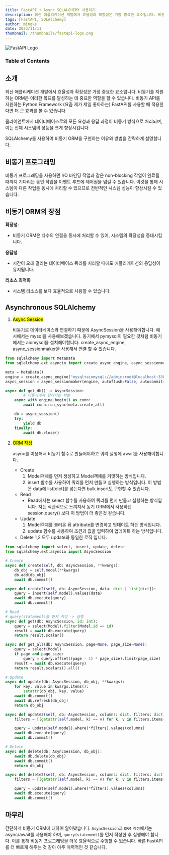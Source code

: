 ```yaml
---
title: FastAPI + Async SQLALCHEMY 사용하기
description: 최신 애플리케이션 개발에서 효율성과 확장성은 가장 중요한 요소입니다. 비동기를 지원하는 ORM은 이러한 목표를 달성하는 데 중요한 역할을 할 수 있습니다. 비동기 API를 지원하는 Python Framework(요즘 제가 제일 좋아하는)FastAPI를 사용할 때 적용한다면 더 큰 효과를 볼 수 있습니다.
tags: [FastAPI, SQLAlchemy]
author: mingke
date: 2023/11/11
thumbnail: /thumbnails/fastapi-logo.png
---
```


<Image src="/thumbnails/fastapi-logo.png" alt="FastAPI Logo" />

### Table of Contents

## 소개

최신 애플리케이션 개발에서 효율성과 확장성은 가장 중요한 요소입니다. 비동기를 지원하는 ORM은 이러한 목표를 달성하는 데 중요한 역할을 할 수 있습니다. 비동기 API를 지원하는 Python Framework (요즘 제가 제일 좋아하는) FastAPI를 사용할 때 적용한다면 더 큰 효과를 볼 수 있습니다.

클라이언트에서 데이터베이스로의 모든 요청과 응답 과정이 비동기 방식으로 처리되며, 이는 전체 시스템의 성능을 크게 향상시킵니다.

SQLAlchemy를 사용하여 비동기 ORM을 구현하는 이유와 방법을 간략하게 설명합니다.

## 비동기 프로그래밍

비동기 프로그래밍을 사용하면 I/O 바인딩 작업과 같은 non-blocking 작업이 완료될 때까지 기다리는 동안 작업을 이벤트 루프에 제어권을 넘길 수 있습니다. 이것을 통해 시스템이 다른 작업을 동시에 처리할 수 있으므로 전반적인 시스템 성능이 향상시킬 수 있습니다.

## 비동기 ORM의 장점

**확장성**:

- 비동기 ORM은 다수의 연결을 동시에 처리할 수 있어, 시스템의 확장성을 증대시킵니다.

**응답성**

- 시간이 오래 걸리는 데이터베이스 쿼리를 처리할 때에도 애플리케이션의 응답성이 유지됩니다.

**리소스 최적화**

- 시스템 리소스를 보다 효율적으로 사용할 수 있습니다.

## Asynchronous SQLAlchemy

1. <mark>Async Session</mark>

   비동기로 데이터베이스와 연결하기 때문에 AsyncSession을 사용해야합니다.
   예시에서는 mysql을 사용해보겠습니다. 동기에서 pymysql이 필요한 것처럼 비동기에서는 aiomysql을 설치해야합니다.
   create_async_engine, async_sessionmaker을 사용해서 연결 할 수 있습니다.

```python
from sqlalchemy import MetaData
from sqlalchemy.ext.asyncio import create_async_engine, async_sessionmaker, AsyncSession

meta = MetaData()
engine = create_async_engine("mysql+aiomysql://admin:root@localhost:3306/admin")
async_session = async_sessionmaker(engine, autoflush=False, autocommit=False)

async def get_db() -> AsyncSession:
		# 비동기에서 달라지는 부분
    async with engine.begin() as conn:
        await conn.run_sync(meta.create_all)

    db = async_session()
    try:
        yield db
    finally:
        await db.close()
```

2. <mark>ORM 작성</mark>

   async를 이용해서 비동기 함수로 만들어야하고 쿼리 실행에 await를 사용해야합니다.

   - Create
     1. Model객체를 먼저 생성하고 Model객체를 커밋하는 방식입니다.
     2. insert 함수를 사용하여 쿼리를 먼저 만들고 실행하는 방식입니다. 이 방법은 data에 list[dict]를 넣는다면 bulk insert도 구현할 수 있습니다.
   - Read
     - Read에서는 select 함수를 사용하여 쿼리를 먼저 만들고 실행하는 방식입니다. 저는 직관적으로 느껴져서 동기 ORM에서 사용하던 session.query() 보다 이 방법이 더 좋은것 같습니다.
   - Update
     1. Model객체를 불러온 뒤 attribute를 변경하고 업데이트 하는 방식입니다.
     2. update 함수를 사용하여 조건과 값을 입력하여 업데이트 하는 방식입니다.
   - Delete
     1,2 모두 update와 동일한 로직 입니다.

```python
from sqlalchemy import select, insert, update, delete
from sqlalchemy.ext.asyncio import AsyncSession

# Create
async def create(self, db: AsyncSession, **kwargs):
    db_obj = self.model(**kwargs)
    db.add(db_obj)
    await db.commit()

async def create2(self, db: AsyncSession, data: dict | list[dict]):
    query = insert(self.model).values(data)
    await db.execute(query)
    await db.commit()

# Read
# query(statement)를 먼저 작성 -> 실행
async def get(db: AsyncSession, id: int):
    query = select(Model).filter(Model.id == id)
    result = await db.execute(query)
    return result.scalar()

async def get_all(db: AsyncSession, page=None, page_size=None):
    query = select(Model)
    if page and page_size:
        query = query.offset((page - 1) * page_size).limit(page_size)
    result = await db.execute(query)
    return result.scalars().all()

# Update
async def update(db: AsyncSession, db_obj, **kwargs):
    for key, value in kwargs.items():
        setattr(db_obj, key, value)
    await db.commit()
    await db.refresh(db_obj)
    return db_obj

async def update2(self, db: AsyncSession, columns: dict, filters: dict):
    filters = [(getattr(self.model, k) == v) for k, v in filters.items()]

    query = update(self.model).where(*filters).values(columns)
    await db.execute(query)
    await db.commit()

# Delete
async def delete(db: AsyncSession, db_obj):
    await db.delete(db_obj)
    await db.commit()
    return db_obj

async def delete2(self, db: AsyncSession, columns: dict, filters: dict):
    filters = [(getattr(self.model, k) == v) for k, v in filters.items()]

    query = update(self.model).where(*filters).values(columns)
    await db.execute(query)
    await db.commit()

```

## 마무리

간단하게 비동기 ORM에 대하여 알아봤습니다. `AsyncSession`과 `ORM 작성`에서는 async/await를 사용해야 하며, `query(statement)`를 먼저 작성한 후 실행해야 합니다. 이를 통해 비동기 프로그래밍을 더욱 효율적으로 수행할 수 있습니다. 빠른 FastAPI를 더 빠르게 해주는 것 같아 아주 매력적인 것 같습니다.

